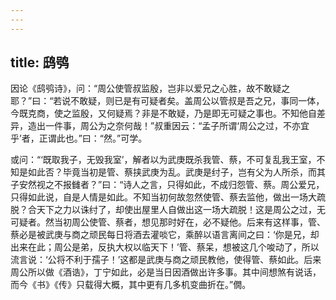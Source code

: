 ```yaml
---
---
---
```

title: 鸱鸮
---







因论《鸱鸮诗》，问：“周公使管叔监殷，岂非以爱兄之心胜，故不敢疑之耶？”曰：“若说不敢疑，则已是有可疑者矣。盖周公以管叔是吾之兄，事同一体，今既克商，使之监殷，又何疑焉？非是不敢疑，乃是即无可疑之事也。不知他自差异，造出一件事，周公为之奈何哉！”叔重因云：“孟子所谓‘周公之过，不亦宜乎’者，正谓此也。”曰：“然。”可学。

或问：“‘既取我子，无毁我室’，解者以为武庚既杀我管、蔡，不可复乱我王室，不知是如此否？毕竟当初是管、蔡挟武庚为乱。武庚是纣子，岂有父为人所杀，而其子安然视之不报雠者？”曰：“诗人之言，只得如此，不成归怨管、蔡。周公爱兄，只得如此说，自是人情是如此。不知当初何故忽然使管、蔡去监他，做出一场大疏脱？合天下之力以诛纣了，却使出屋里人自做出这一场大疏脱！这是周公之过，无可疑者。然当初周公使管、蔡者，想见那时好在，必不疑他。后来有这样事，管、蔡必是被武庚与商之顽民每日将酒去灌啖它，乘醉以语言离间之曰：‘你是兄，却出来在此；周公是弟，反执大权以临天下！’管、蔡呆，想被这几个唆动了，所以流言说：‘公将不利于孺子！’这都是武庚与商之顽民教他，使得管、蔡如此。后来周公所以做《酒诰》，丁宁如此，必是当日因酒做出许多事。其中间想煞有说话，而今《书》《传》只载得大概，其中更有几多机变曲折在。”僩。